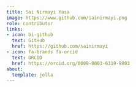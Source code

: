 ```yaml
---
title: Sai Nirmayi Yasa
image: https://www.github.com/sainirmayi.png
role: contributor
links:
- icon: bi-github
  text: GitHub
  href: https://github.com/sainirmayi
- icon: fa-brands fa-orcid
  text: ORCID
  href: https://orcid.org/0009-0003-6319-9803
about:
  template: jolla
---
```



